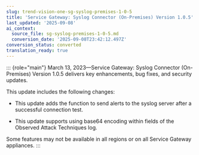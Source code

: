 ```yaml
---
slug: trend-vision-one-sg-syslog-premises-1-0-5
title: 'Service Gateway: Syslog Connector (On-Premises) Version 1.0.5'
last_updated: '2025-09-08'
ai_context:
  source_file: sg-syslog-premises-1-0-5.md
  conversion_date: '2025-09-08T23:42:12.497Z'
conversion_status: converted
translation_ready: true
---
```


::: {role="main"}
March 13, 2023—Service Gateway: Syslog Connector (On-Premises) Version 1.0.5 delivers key enhancements, bug fixes, and security updates.

This update includes the following changes:

- This update adds the function to send alerts to the syslog server after a successful connection test.

- This update supports using base64 encoding within fields of the Observed Attack Techniques log.

Some features may not be available in all regions or on all Service Gateway appliances.
:::
